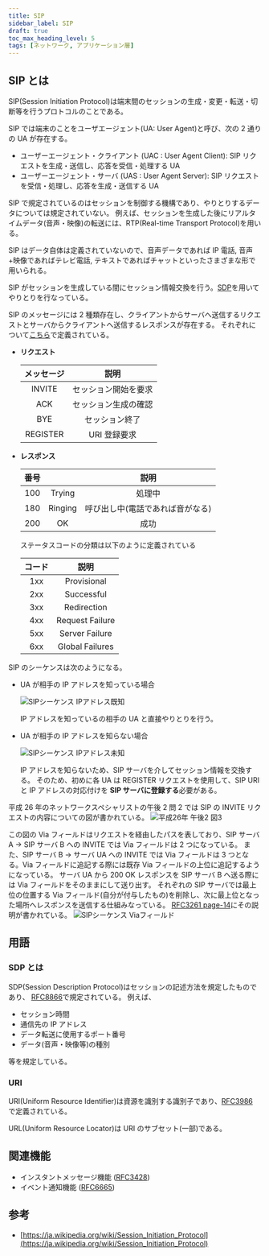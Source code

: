 ```yaml
---
title: SIP
sidebar_label: SIP
draft: true
toc_max_heading_level: 5
tags: [ネットワーク, アプリケーション層]
---
```


## SIP とは

SIP(Session Initiation Protocol)は端末間のセッションの生成・変更・転送・切断等を行うプロトコルのことである。

SIP では端末のことをユーザエージェント(UA: User Agent)と呼び、次の 2 通りの UA が存在する。

- ユーザーエージェント・クライアント (UAC : User Agent Client): SIP リクエストを生成・送信し、応答を受信・処理する UA
- ユーザーエージェント・サーバ (UAS : User Agent Server): SIP リクエストを受信・処理し、応答を生成・送信する UA

SIP で規定されているのはセッションを制御する機構であり、やりとりするデータについては規定されていない。
例えば、セッションを生成した後にリアルタイムデータ(音声・映像)の転送には、RTP(Real-time Transport Protocol)を用いる。

SIP はデータ自体は定義されていないので、音声データであれば IP 電話, 音声+映像であればテレビ電話, テキストであればチャットといったさまざまな形で用いられる。

SIP がセッションを生成している間にセッション情報交換を行う。[SDP](#sdp-とは)を用いてやりとりを行なっている。

SIP のメッセージには 2 種類存在し、クライアントからサーバへ送信するリクエストとサーバからクライアントへ送信するレスポンスが存在する。
それぞれについて[こちら](http://www.iana.org/assignments/sip-parameters/sip-parameters.xhtml)で定義されている。

- **リクエスト**

  | メッセージ |         説明         |
  | :--------: | :------------------: |
  |   INVITE   | セッション開始を要求 |
  |    ACK     | セッション生成の確認 |
  |    BYE     |    セッション終了    |
  |  REGISTER  |     URI 登録要求     |

- **レスポンス**

  | 番号 |         |               説明               |
  | :--: | :-----: | :------------------------------: |
  | 100  | Trying  |              処理中              |
  | 180  | Ringing | 呼び出し中(電話であれば音がなる) |
  | 200  |   OK    |               成功               |

  ステータスコードの分類は以下のように定義されている

  | コード |      説明       |
  | :----: | :-------------: |
  |  1xx   |   Provisional   |
  |  2xx   |   Successful    |
  |  3xx   |   Redirection   |
  |  4xx   | Request Failure |
  |  5xx   | Server Failure  |
  |  6xx   | Global Failures |

SIP のシーケンスは次のようになる。

- UA が相手の IP アドレスを知っている場合

  ![SIPシーケンス IPアドレス既知](/img/svg/Network/sip/sip-1.drawio.svg "SIPシーケンス IPアドレス既知")

  IP アドレスを知っているの相手の UA と直接やりとりを行う。

- UA が相手の IP アドレスを知らない場合

  ![SIPシーケンス IPアドレス未知](/img/svg/Network/sip/sip-2.drawio.svg "SIPシーケンス IPアドレス未知")

  IP アドレスを知らないため、SIP サーバを介してセッション情報を交換する。
  そのため、初めに各 UA は REGISTER リクエストを使用して、SIP URI と IP アドレスの対応付けを **SIP サーバに登録する**必要がある。

平成 26 年のネットワークスペシャリストの午後 2 問 2 では SIP の INVITE リクエストの内容についての図が書かれている。
![平成26年 午後2 図3](/img/png/Network/sip/H26-2-2-figure-3.png "平成26年 午後2 図3")

この図の Via フィールドはリクエストを経由したパスを表しており、SIP サーバ A $\rightarrow$ SIP サーバ B への INVITE では Via フィールドは 2 つになっている。
また、SIP サーバ B $\rightarrow$ サーバ UA への INVITE では Via フィールドは 3 つとなる。Via フィールドに追記する際には既存 Via フィールドの上位に追記するようになっている。
サーバ UA から 200 OK レスポンスを SIP サーバ B へ送る際には Via フィールドをそのままにして送り出す。
それぞれの SIP サーバでは最上位の位置する Via フィールド(自分が付与したもの)を削除し、次に最上位となった場所へレスポンスを送信する仕組みなっている。
[RFC3261 page-14](https://www.rfc-editor.org/rfc/rfc3261.html#page-14)にその説明が書かれている。
![SIPシーケンス Viaフィールド](/img/svg/Network/sip/sip-3.drawio.svg "SIPシーケンス Viaフィールド")

## 用語

### SDP とは

SDP(Session Description Protocol)はセッションの記述方法を規定したものであり、
[RFC8866](https://tex2e.github.io/rfc-translater/html/rfc8866.html)で規定されている。
例えば、

- セッション時間
- 通信先の IP アドレス
- データ転送に使用するポート番号
- データ(音声・映像等)の種別

等を規定している。

### URI

URI(Uniform Resource Identifier)は資源を識別する識別子であり、[RFC3986](https://tex2e.github.io/rfc-translater/html/rfc3986.html)
で定義されている。

URL(Uniform Resource Locator)は URI のサブセット(一部)である。

## 関連機能

- インスタントメッセージ機能 ([RFC3428](https://tex2e.github.io/rfc-translater/html/rfc3428.html))
- イベント通知機能 ([RFC6665](https://tex2e.github.io/rfc-translater/html/rfc6665.html))

## 参考

- [https://ja.wikipedia.org/wiki/Session_Initiation_Protocol](https://ja.wikipedia.org/wiki/Session_Initiation_Protocol)

